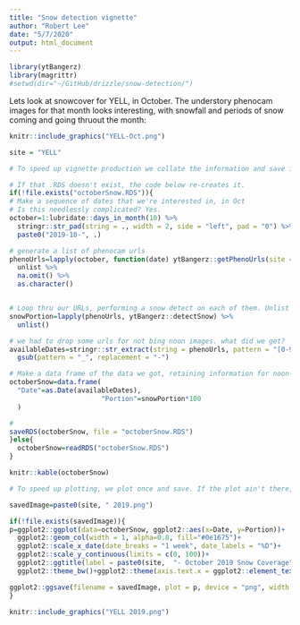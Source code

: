 ```yaml
---
title: "Snow detection vignette"
author: "Robert Lee"
date: "5/7/2020"
output: html_document
---
```


```r
library(ytBangerz)
library(magrittr)
#setwd(dir="~/GitHub/drizzle/snow-detection/")
```


Lets look at snowcover for YELL, in October. The understory phenocam images for that month looks interesting, with snowfall and periods of snow coming and going thruout the month:

```r
knitr::include_graphics("YELL-Oct.png")
```



```r
site = "YELL"

# To speed up vignette production we collate the information and save it as octoberSnow.RDS. 

# If that .RDS doesn't exist, the code below re-creates it.
if(!file.exists("octoberSnow.RDS")){
# Make a sequence of dates that we're interested in, in Oct
# Is this needlessly complicated? Yes. 
october=1:lubridate::days_in_month(10) %>%
  stringr::str_pad(string = ., width = 2, side = "left", pad = "0") %>%
  paste0("2019-10-", .)

# generate a list of phenocam urls
phenoUrls=lapply(october, function(date) ytBangerz::getPhenoUrls(site = site, date = date)) %>%
  unlist %>% 
  na.omit() %>%
  as.character()


# Loop thru our URLs, performing a snow detect on each of them. Unlist the result
snowPortion=lapply(phenoUrls, ytBangerz::detectSnow) %>% 
  unlist()

# we had to drop some urls for not bing noon images. what did we get?
availableDates=stringr::str_extract(string = phenoUrls, pattern = "[0-9]{4}_[0-9]{2}_[0-9]{2}") %>% 
  gsub(pattern = "_", replacement = "-")

# Make a data frame of the data we got, retaining information for noon-time images
octoberSnow=data.frame(
  "Date"=as.Date(availableDates),
                       "Portion"=snowPortion*100
  )

#
saveRDS(octoberSnow, file = "octoberSnow.RDS")
}else{
  octoberSnow=readRDS("octoberSnow.RDS")
}

knitr::kable(octoberSnow)
```

```r
# To speed up plotting, we plot once and save. If the plot ain't there, make it again.

savedImage=paste0(site, " 2019.png")

if(!file.exists(savedImage)){
p=ggplot2::ggplot(data=octoberSnow, ggplot2::aes(x=Date, y=Portion))+
  ggplot2::geom_col(width = 1, alpha=0.8, fill="#0e1675")+
  ggplot2::scale_x_date(date_breaks = "1 week", date_labels = "%D")+
  ggplot2::scale_y_continuous(limits = c(0, 100))+
  ggplot2::ggtitle(label = paste0(site,  "- October 2019 Snow Coverage"), subtitle = "Percent of understory phenocamera image classified as snow")+
  ggplot2::theme_bw()+ggplot2::theme(axis.text.x = ggplot2::element_text(angle=-45, vjust = -.7))

ggplot2::ggsave(filename = savedImage, plot = p, device = "png", width = 6, height = 4, units = "in", dpi = 180)
}
```


```r
knitr::include_graphics("YELL 2019.png")
```

